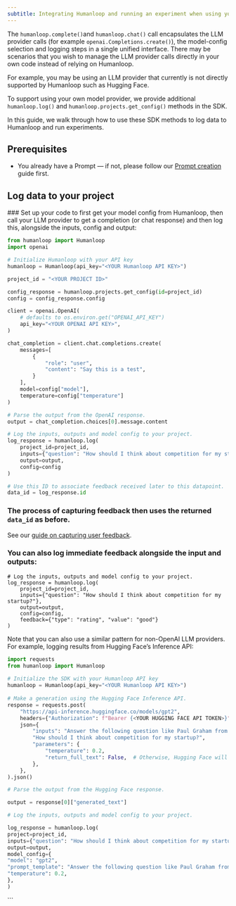 ```yaml
---
subtitle: Integrating Humanloop and running an experiment when using your own models.
---
```


The `humanloop.complete()`and `humanloop.chat()` call encapsulates the LLM provider calls (for example `openai.Completions.create()`), the model-config selection and logging steps in a single unified interface. There may be scenarios that you wish to manage the LLM provider calls directly in your own code instead of relying on Humanloop.

For example, you may be using an LLM provider that currently is not directly supported by Humanloop such as Hugging Face.

To support using your own model provider, we provide additional `humanloop.log()` and `humanloop.projects.get_config()` methods in the SDK.

In this guide, we walk through how to use these SDK methods to log data to Humanloop and run experiments.

## Prerequisites

- You already have a Prompt — if not, please follow our [Prompt creation](/docs/guides/create-prompt) guide first.

<Markdown src="../../../snippets/setup-sdk.mdx" />

## Log data to your project

<Steps>
### Set up your code to first get your model config from Humanloop, then call your LLM provider to get a completion (or chat response) and then log this,  alongside the inputs, config and output:

```python
from humanloop import Humanloop
import openai

# Initialize Humanloop with your API key
humanloop = Humanloop(api_key="<YOUR Humanloop API KEY>")

project_id = "<YOUR PROJECT ID>"

config_response = humanloop.projects.get_config(id=project_id)
config = config_response.config

client = openai.OpenAI(
    # defaults to os.environ.get("OPENAI_API_KEY")
    api_key="<YOUR OPENAI API KEY>",
)

chat_completion = client.chat.completions.create(
    messages=[
        {
            "role": "user",
            "content": "Say this is a test",
        }
    ],
    model=config["model"],
  	temperature=config["temperature"]
)

# Parse the output from the OpenAI response.
output = chat_completion.choices[0].message.content

# Log the inputs, outputs and model config to your project.
log_response = humanloop.log(
    project_id=project_id,
    inputs={"question": "How should I think about competition for my startup?"},
    output=output,
    config=config
)

# Use this ID to associate feedback received later to this datapoint.
data_id = log_response.id
```

### The process of capturing feedback then uses the returned `data_id` as before.

See our [guide on capturing user feedback](./capture-user-feedback).

### You can also log immediate feedback alongside the input and outputs:

```
# Log the inputs, outputs and model config to your project.
log_response = humanloop.log(
    project_id=project_id,
    inputs={"question": "How should I think about competition for my startup?"},
    output=output,
    config=config,
    feedback={"type": "rating", "value": "good"}
)
```

</Steps>

<Tip title="Hugging Face Example">
Note that you can also use a similar pattern for non-OpenAI LLM providers. For example, logging results from Hugging Face’s Inference API:
 
```python
import requests
from humanloop import Humanloop
 
# Initialize the SDK with your Humanloop API key
humanloop = Humanloop(api_key="<YOUR Humanloop API KEY>")
 
# Make a generation using the Hugging Face Inference API.
response = requests.post(
    "https://api-inference.huggingface.co/models/gpt2",
    headers={"Authorization": f"Bearer {<YOUR HUGGING FACE API TOKEN>}"},
    json={
        "inputs": "Answer the following question like Paul Graham from YCombinator:\n"
        "How should I think about competition for my startup?",
        "parameters": {
            "temperature": 0.2,
            "return_full_text": False,  # Otherwise, Hugging Face will return the prompt as part of the generation.
        },
    },
).json()

# Parse the output from the Hugging Face response.

output = response[0]["generated_text"]

# Log the inputs, outputs and model config to your project.

log_response = humanloop.log(
project=project_id,
inputs={"question": "How should I think about competition for my startup?"},
output=output,
model_config={
"model": "gpt2",
"prompt_template": "Answer the following question like Paul Graham from YCombinator:\n{{question}}",
"temperature": 0.2,
},
)

```
</Tip>
```
